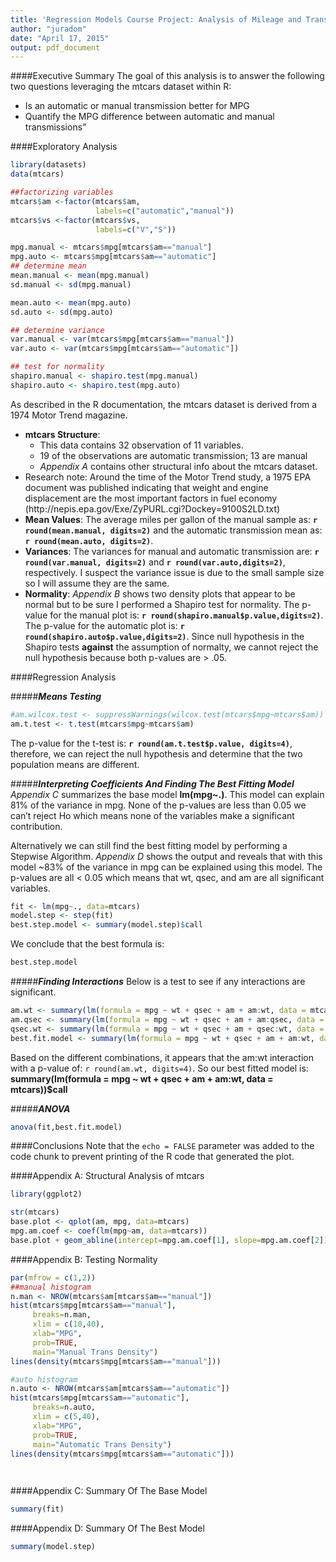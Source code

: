 ```yaml
---
title: 'Regression Models Course Project: Analysis of Mileage and Transmission Type'
author: "juradom"
date: "April 17, 2015"
output: pdf_document
---
```

####Executive Summary
The goal of this analysis is to answer the following two questions leveraging the mtcars dataset within R:

* Is an automatic or manual transmission better for MPG
* Quantify the MPG difference between automatic and manual transmissions"

####Exploratory Analysis
```r
library(datasets)
data(mtcars)

##factorizing variables
mtcars$am <-factor(mtcars$am,
                   labels=c("automatic","manual"))
mtcars$vs <-factor(mtcars$vs,
                   labels=c("V","S"))

mpg.manual <- mtcars$mpg[mtcars$am=="manual"]
mpg.auto <- mtcars$mpg[mtcars$am=="automatic"]
## determine mean
mean.manual <- mean(mpg.manual)
sd.manual <- sd(mpg.manual)

mean.auto <- mean(mpg.auto)
sd.auto <- sd(mpg.auto)

## determine variance
var.manual <- var(mtcars$mpg[mtcars$am=="manual"])
var.auto <- var(mtcars$mpg[mtcars$am=="automatic"])

## test for normality
shapiro.manual <- shapiro.test(mpg.manual)
shapiro.auto <- shapiro.test(mpg.auto)

```
As described in the R documentation, the mtcars dataset is derived from a 1974 Motor Trend magazine. 
 
* **mtcars Structure**:
    - This data contains 32 observation of 11 variables.
    - 19 of the observations are automatic transmission; 13 are manual  
    - _Appendix A_ contains other structural info about the mtcars dataset.
* Research note: Around the time of the Motor Trend study, a 1975 EPA document was published indicating that weight and engine displacement are the most important factors in fuel economy (http://nepis.epa.gov/Exe/ZyPURL.cgi?Dockey=9100S2LD.txt) 
* **Mean Values**: The average miles per gallon of the manual sample as: **`r round(mean.manual, digits=2)`** and the automatic transmission mean as: **`r round(mean.auto, digits=2)`**.
* **Variances**: The variances for manual and automatic transmission are: **`r round(var.manual, digits=2)`** and **`r round(var.auto,digits=2) `**, respectively.  I suspect the variance issue is due to the small sample size so I will assume they are the same.
* **Normality**: _Appendix B_ shows two density plots that appear to be normal but to be sure I performed a Shapiro test for normality.  The p-value for the manual plot is: **`r round(shapiro.manual$p.value,digits=2) `**.  The p-value for the automatic plot is: **`r round(shapiro.auto$p.value,digits=2) `**.  Since null hypothesis in the Shapiro tests **against** the assumption of normalty, we cannot reject the null hypothesis because both p-values are > .05.  
 
####Regression Analysis

#####**_Means Testing_**  
```r
#am.wilcox.test <- suppressWarnings(wilcox.test(mtcars$mpg~mtcars$am))
am.t.test <- t.test(mtcars$mpg~mtcars$am)
```
The p-value for the t-test is: **`r round(am.t.test$p.value, digits=4)`**, therefore, we can reject the null hypothesis and determine that the two population means are different.  

#####**_Interpreting Coefficients And Finding The Best Fitting Model_**  
_Appendix C_ summarizes the base model **lm(mpg~.)**.  This model can explain 81% of the variance in mpg.  None of the p-values are less than 0.05 we can't reject Ho which means none of the variables make a significant contribution.  

Alternatively we can still find the best fitting model by performing a Stepwise Algorithm.  _Appendix D_ shows the output and reveals that with this model ~83% of the variance in mpg can be explained using this model.  The p-values are all < 0.05 which means that wt, qsec, and am are all significant variables.

```r
fit <- lm(mpg~., data=mtcars)
model.step <- step(fit)
best.step.model <- summary(model.step)$call
```
We conclude that the best formula is:
```r
best.step.model
```
#####**_Finding Interactions_**
Below is a test to see if any interactions are significant.
```r
am.wt <- summary(lm(formula = mpg ~ wt + qsec + am + am:wt, data = mtcars))$coef[5,4]
am.qsec <- summary(lm(formula = mpg ~ wt + qsec + am + am:qsec, data = mtcars))$coef[5,4]
qsec.wt <- summary(lm(formula = mpg ~ wt + qsec + am + qsec:wt, data = mtcars))$coef[5,4]
best.fit.model <- summary(lm(formula = mpg ~ wt + qsec + am + am:wt, data = mtcars))$call
```
Based on the different combinations, it appears that the am:wt interaction with a p-value of: `r round(am.wt, digits=4)`. So our best fitted model is: **summary(lm(formula = mpg ~ wt + qsec + am + am:wt, data = mtcars))$call**

#####**_ANOVA_**
```r
anova(fit,best.fit.model)
```

####Conclusions
Note that the `echo = FALSE` parameter was added to the code chunk to prevent printing of the R code that generated the plot.

\pagebreak

####Appendix A: Structural Analysis of mtcars

```r

library(ggplot2)

str(mtcars)
base.plot <- qplot(am, mpg, data=mtcars) 
mpg.am.coef <- coef(lm(mpg~am, data=mtcars))
base.plot + geom_abline(intercept=mpg.am.coef[1], slope=mpg.am.coef[2])

```    

####Appendix B: Testing Normality  

```r
par(mfrow = c(1,2))
##manual histogram
n.man <- NROW(mtcars$am[mtcars$am=="manual"])
hist(mtcars$mpg[mtcars$am=="manual"],
     breaks=n.man,
     xlim = c(10,40),
     xlab="MPG",
     prob=TRUE,
     main="Manual Trans Density")
lines(density(mtcars$mpg[mtcars$am=="manual"]))  

#auto histogram
n.auto <- NROW(mtcars$am[mtcars$am=="automatic"])
hist(mtcars$mpg[mtcars$am=="automatic"],
     breaks=n.auto,
     xlim = c(5,40),
     xlab="MPG",
     prob=TRUE,
     main="Automatic Trans Density")
lines(density(mtcars$mpg[mtcars$am=="automatic"]))

 
```

####Appendix C: Summary Of The Base Model
```r
summary(fit)
```
####Appendix D: Summary Of The Best Model
```r
summary(model.step)
```
